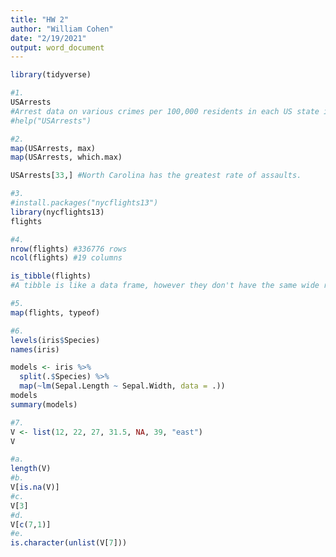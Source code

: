 ```yaml
---
title: "HW 2"
author: "William Cohen"
date: "2/19/2021"
output: word_document
---
```



```r
library(tidyverse)

#1.
USArrests
#Arrest data on various crimes per 100,000 residents in each US state in 1973. The data shows rate of murder, assault, and rape, as well as the percent of a state's population that lives in an urban area.
#help("USArrests")

#2.
map(USArrests, max)
map(USArrests, which.max)

USArrests[33,] #North Carolina has the greatest rate of assaults.

#3.
#install.packages("nycflights13")
library(nycflights13)
flights

#4.
nrow(flights) #336776 rows
ncol(flights) #19 columns

is_tibble(flights)
#A tibble is like a data frame, however they don't have the same wide range of usage, however they are easier to use with large data sets as, among other things, the print method is greatly enhanced.

#5.
map(flights, typeof)

#6.
levels(iris$Species)
names(iris)

models <- iris %>%
  split(.$Species) %>%
  map(~lm(Sepal.Length ~ Sepal.Width, data = .))
models
summary(models)

#7.
V <- list(12, 22, 27, 31.5, NA, 39, "east")
V

#a.
length(V)
#b.
V[is.na(V)]
#c.
V[3]
#d.
V[c(7,1)]
#e.
is.character(unlist(V[7]))

```


